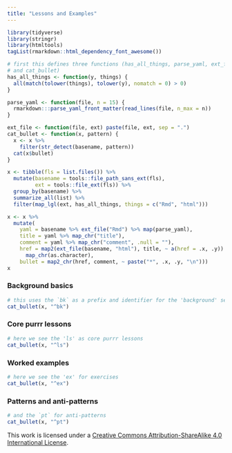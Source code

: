 ```yaml
---
title: "Lessons and Examples"
---
```


```r
library(tidyverse)
library(stringr)
library(htmltools)
tagList(rmarkdown::html_dependency_font_awesome())
```

```r
# first this defines three functions (has_all_things, parse_yaml, ext_file,  
# and cat_bullet)
has_all_things <- function(y, things) {
  all(match(tolower(things), tolower(y), nomatch = 0) > 0)
}

parse_yaml <- function(file, n = 15) {
  rmarkdown:::parse_yaml_front_matter(read_lines(file, n_max = n))
}

ext_file <- function(file, ext) paste(file, ext, sep = ".")
cat_bullet <- function(x, pattern) {
  x <- x %>% 
    filter(str_detect(basename, pattern))
  cat(x$bullet)
}
```

```r
x <- tibble(fls = list.files()) %>%
  mutate(basename = tools::file_path_sans_ext(fls),
         ext = tools::file_ext(fls)) %>% 
  group_by(basename) %>% 
  summarize_all(list) %>% 
  filter(map_lgl(ext, has_all_things, things = c("Rmd", "html")))

x <- x %>% 
  mutate(
    yaml = basename %>% ext_file("Rmd") %>% map(parse_yaml),
    title = yaml %>% map_chr("title"),
    comment = yaml %>% map_chr("comment", .null = ""),
    href = map2(ext_file(basename, "html"), title, ~ a(href = .x, .y)) %>%
      map_chr(as.character),
    bullet = map2_chr(href, comment, ~ paste("*", .x, .y, "\n")))
x
```

### Background basics

```r
# this uses the `bk` as a prefix and identifier for the 'background' section 
cat_bullet(x, "^bk")
```

### Core purrr lessons

```r
# here we see the 'ls' as core purrr lessons
cat_bullet(x, "^ls")
```

### Worked examples

```r
# here we see the 'ex' for exercises 
cat_bullet(x, "^ex")
```

### Patterns and anti-patterns

```r
# and the `pt` for anti-patterns
cat_bullet(x, "^pt")
```

This work is licensed under a [Creative Commons Attribution-ShareAlike 4.0 International License](https://creativecommons.org/licenses/by-sa/4.0/).

